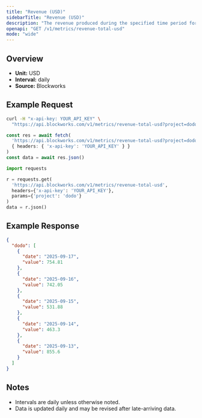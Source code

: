 ```yaml
---
title: "Revenue (USD)"
sidebarTitle: "Revenue (USD)"
description: "The revenue produced during the specified time period for given project."
openapi: "GET /v1/metrics/revenue-total-usd"
mode: "wide"
---
```


## Overview

- **Unit:** USD
- **Interval:** daily
- **Source:** Blockworks

## Example Request

<CodeGroup>

```bash cURL
curl -H "x-api-key: YOUR_API_KEY" \
  "https://api.blockworks.com/v1/metrics/revenue-total-usd?project=dodo"
```

```typescript TypeScript
const res = await fetch(
  'https://api.blockworks.com/v1/metrics/revenue-total-usd?project=dodo',
  { headers: { 'x-api-key': 'YOUR_API_KEY' } }
)
const data = await res.json()
```

```python Python
import requests

r = requests.get(
  'https://api.blockworks.com/v1/metrics/revenue-total-usd',
  headers={'x-api-key': 'YOUR_API_KEY'},
  params={'project': 'dodo'}
)
data = r.json()
```

</CodeGroup>

## Example Response

```json
{
  "dodo": [
    {
      "date": "2025-09-17",
      "value": 754.81
    },
    {
      "date": "2025-09-16",
      "value": 742.05
    },
    {
      "date": "2025-09-15",
      "value": 531.88
    },
    {
      "date": "2025-09-14",
      "value": 463.3
    },
    {
      "date": "2025-09-13",
      "value": 855.6
    }
  ]
}
```

## Notes
- Intervals are daily unless otherwise noted.
- Data is updated daily and may be revised after late-arriving data.